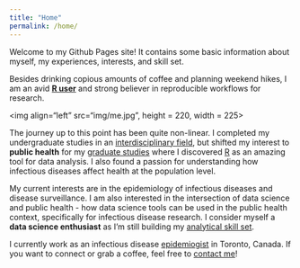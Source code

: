 ```yaml
---
title: "Home"
permalink: /home/
---
```


Welcome to my Github Pages site! It contains some basic information about myself, my experiences, interests, and skill set. 

Besides drinking copious amounts of coffee and planning weekend hikes, I am an avid **[R user](https://www.r-project.org/){target="_blank"}** and strong believer in reproducible workflows for research.  

<img align="left" src="img/me.jpg", height = 220, width = 225>

The journey up to this point has been quite non-linear. I completed my undergraduate studies in an [interdisciplinary field](https://www.schulich.uwo.ca/biophysics/undergraduate/future_students/what_is_medical_biophysics.html){target="_blank"}, but shifted my interest to **public health** for my [graduate studies](https://www.bu.edu/sph/){target="_blank"} where I discovered [R](https://www.r-project.org/) as an amazing tool for data analysis. I also found a passion for understanding how infectious diseases affect health at the population level. 

My current interests are in the epidemiology of infectious diseases and disease surveillance. I am also interested in the intersection of data science and public health - how data science tools can be used in the public health context, specifically for infectious disease research. I consider myself a **data science enthusiast** as I'm still building my [analytical skill set](cv.html).  

I currently work as an infectious disease [epidemiogist](https://www.bmj.com/about-bmj/resources-readers/publications/epidemiology-uninitiated/1-what-epidemiology){target="_blank"} in Toronto, Canada. If you want to connect or grab a coffee, feel free to [contact me](contact.html)!
